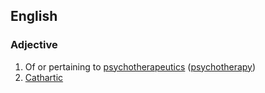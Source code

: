 ==English==

===Adjective===
{{en-adj}}

# Of or pertaining to [[psychotherapeutics]] ([[psychotherapy]])
# [[cathartic|Cathartic]]